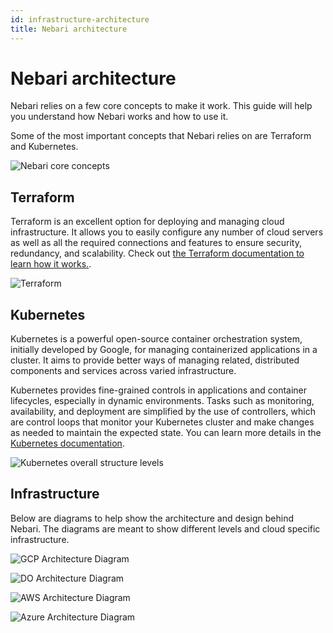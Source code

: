 ```yaml
---
id: infrastructure-architecture
title: Nebari architecture
---
```


# Nebari architecture

Nebari relies on a few core concepts to make it work.
This guide will help you understand how Nebari works and how to use it.

Some of the most important concepts that Nebari relies on are Terraform and Kubernetes.

![Nebari core concepts](/img/explanations/core-concepts.png)

## Terraform

Terraform is an excellent option for deploying and managing cloud
infrastructure. It allows you to easily configure any number of
cloud servers as well as all the required connections and features
to ensure security, redundancy, and scalability.
Check out [the Terraform documentation to learn how it works.](https://developer.hashicorp.com/terraform/intro#how-does-terraform-work).

![Terraform](/img/explanations/terraform.png)

## Kubernetes

Kubernetes is a powerful open-source container orchestration system, initially developed by Google,
for managing containerized applications in a cluster. It aims
to provide better ways of managing related, distributed components and services
across varied infrastructure.

Kubernetes provides fine-grained controls in applications and container lifecycles,
especially in dynamic environments. Tasks such as monitoring, availability, and
deployment are simplified by the use of controllers, which are control loops that
monitor your Kubernetes cluster and make changes as needed to maintain the expected
state.
You can learn more details in the [Kubernetes documentation](https://kubernetes.io/docs/concepts/overview/).

![Kubernetes overall structure levels](/img/explanations/kubernetes-concepts-architecture.jpg)

## Infrastructure

Below are diagrams to help show the architecture and design behind
Nebari. The diagrams are meant to show different levels and cloud specific infrastructure.


<Tabs>
  <TabItem value="gcp" label="Google GCP" default>

![GCP Architecture Diagram](/img/explanations/architecture-diagram-gcp.png)

</TabItem>
<TabItem value="do" label="Digital Ocean">

![DO Architecture Diagram](/img/explanations/architecture-diagram-do.png)

</TabItem>
<TabItem value="aws" label="Amazon AWS">

![AWS Architecture Diagram](/img/explanations/architecture-diagram-aws.png)

</TabItem>
<TabItem value="azure" label="Azure">

![Azure Architecture Diagram](/img/explanations/architecture-diagram-azure.png)

</TabItem>
</Tabs>

